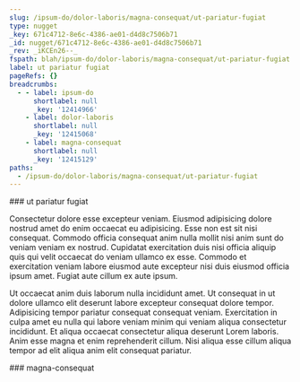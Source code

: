```yaml
---
slug: /ipsum-do/dolor-laboris/magna-consequat/ut-pariatur-fugiat
type: nugget
_key: 671c4712-8e6c-4386-ae01-d4d8c7506b71
_id: nugget/671c4712-8e6c-4386-ae01-d4d8c7506b71
_rev: _iKCEn26--_
fspath: blah/ipsum-do/dolor-laboris/magna-consequat/ut-pariatur-fugiat.md
label: ut pariatur fugiat
pageRefs: {}
breadcrumbs:
  - - label: ipsum-do
      shortlabel: null
      _key: '12414966'
    - label: dolor-laboris
      shortlabel: null
      _key: '12415068'
    - label: magna-consequat
      shortlabel: null
      _key: '12415129'
paths:
  - /ipsum-do/dolor-laboris/magna-consequat/ut-pariatur-fugiat
---
```


<NuggetArea>
<Nugget slug="/ipsum-do/dolor-laboris/magna-consequat/ut-pariatur-fugiat" type="nugget" _key="671c4712-8e6c-4386-ae01-d4d8c7506b71" _id="nugget/671c4712-8e6c-4386-ae01-d4d8c7506b71" _rev="_iKCEn26--_" fspath="blah/ipsum-do/dolor-laboris/magna-consequat/ut-pariatur-fugiat.md" label="ut pariatur fugiat" paths="/ipsum-do/dolor-laboris/magna-consequat/ut-pariatur-fugiat">
<NuggetBody>
### ut pariatur fugiat

Consectetur dolore esse excepteur veniam. Eiusmod adipisicing dolore nostrud amet do enim occaecat eu adipisicing. Esse non est sit nisi consequat. Commodo officia consequat anim nulla mollit nisi anim sunt do veniam veniam ex nostrud. Cupidatat exercitation duis nisi officia aliquip quis qui velit occaecat do veniam ullamco ex esse. Commodo et exercitation veniam labore eiusmod aute excepteur nisi duis eiusmod officia ipsum amet. Fugiat aute cillum ex aute ipsum.

Ut occaecat anim duis laborum nulla incididunt amet. Ut consequat in ut dolore ullamco elit deserunt labore excepteur consequat dolore tempor. Adipisicing tempor pariatur consequat consequat veniam. Exercitation in culpa amet eu nulla qui labore veniam minim qui veniam aliqua consectetur incididunt. Et aliqua occaecat consectetur aliqua deserunt Lorem laboris. Anim esse magna et enim reprehenderit cillum. Nisi aliqua esse cillum aliqua tempor ad elit aliqua anim elit consequat pariatur.

</NuggetBody>
<Breadcrumbs>
<Crumbs>
<Crumb _key="12414966" label="ipsum-do" /><Crumb _key="12415068" label="dolor-laboris" /><Crumb _key="12415129" label="magna-consequat" />
</Crumbs>
</Breadcrumbs>
</Nugget>

<NuggetsInbound>
</NuggetsInbound>
<NuggetsOutbound>
</NuggetsOutbound>
</NuggetArea>
<PassagesInbound>
<Passage direction="inbound" type="passage" _key="12415129" _id="passage/12415129" _rev="_iKCEn22--A" label="magna-consequat" passage="magna-consequat" fspath="blah/ipsum-do/dolor-laboris/magna-consequat" paths="/ipsum-do/dolor-laboris/magna-consequat" slug="/ipsum-do/dolor-laboris/magna-consequat">
<NuggetBody>
### magna-consequat

</NuggetBody>
<Breadcrumbs>
<Crumbs>
<Crumb _key="12414966" label="ipsum-do" /><Crumb _key="12415068" label="dolor-laboris" />
</Crumbs>
</Breadcrumbs>
</Passage>

</PassagesInbound>
<PassagesOutbound>
</PassagesOutbound>